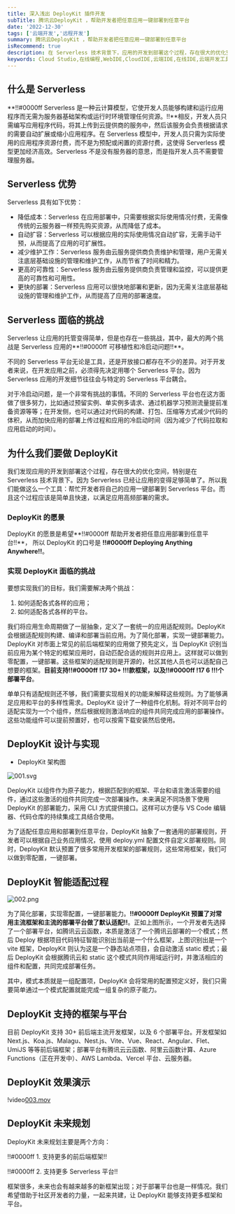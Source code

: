```yaml
---
title: 深入浅出 DeployKit 插件开发
subTitle: 腾讯云DeployKit ，帮助开发者把任意应用一键部署到任意平台
date: '2022-12-30'
tags: ['云端开发','远程开发']
summary: 腾讯云DeployKit ，帮助开发者把任意应用一键部署到任意平台
isRecommend: true
description: 在 Serverless 技术背景下，应用的开发到部署这个过程，存在很大的优化空间。腾讯云DeployKit 帮忙开发者将自己的应用一键部署到 Serverless 平台。部署过程简单且快速，以满足应用高频部署的需求。
keywords: Cloud Studio,在线编程,WebIDE,CloudIDE,云端IDE,在线IDE,云端开发工具,在线集成开发环境,开发环境分享,代码托管,在线开发,在线调试,软件团队协作
---
```



## 什么是 Serverless

**!!#0000ff Serverless 是一种云计算模型，它使开发人员能够构建和运行应用程序而无需为服务器基础架构或运行时环境管理任何资源。!!**相反，开发人员只需编写应用程序代码，将其上传到云提供商的服务中，然后该服务会负责根据请求的需要自动扩展或缩小应用程序。在 Serverless 模型中，开发人员只需为实际使用的应用程序资源付费，而不是为预配或闲置的资源付费，这使得 Serverless 模型更加经济高效。Serverless 不是没有服务器的意思，而是指开发人员不需要管理服务器。


## Serverless 优势

Serverless 具有如下优势：
- 降低成本：Serverless 在应用部署中，只需要根据实际使用情况付费，无需像传统的云服务器一样预先购买资源，从而降低了成本。
- 自动扩容：Serverless 可以根据应用的实际使用情况自动扩容，无需手动干预，从而提高了应用的可扩展性。
- 减少维护工作：Serverless 服务由云服务提供商负责维护和管理，用户无需关注底层基础设施的管理和维护工作，从而节省了时间和精力。
- 更高的可靠性：Serverless 服务由云服务提供商负责管理和监控，可以提供更高的可靠性和可用性。
- 更快的部署：Serverless 应用可以很快地部署和更新，因为无需关注底层基础设施的管理和维护工作，从而提高了应用的部署速度。


## Serverless 面临的挑战

Serverless 让应用的托管变得简单，但是也存在一些挑战，其中，最大的两个挑战是 Serverless 应用的**!!#0000ff 可移植性和冷启动问题!!**。

不同的 Serverless 平台无论是工具，还是开放接口都存在不少的差异。对于开发者来说，在开发应用之前，必须得先决定用哪个 Serverless 平台。因为 Serverless 应用的开发细节往往会与特定的 Serverless 平台耦合。

对于冷启动问题，是一个非常有挑战的事情。不同的 Serverless 平台也在这方面做了很多努力，比如通过预留实例、单实例多请求、通过机器学习预测流量提前准备资源等等；在开发侧，也可以通过对代码的构建、打包、压缩等方式减少代码的体积，从而加快应用的部署上传过程和应用的冷启动时间（因为减少了代码拉取和应用启动的时间）。


## 为什么我们要做 DeployKit

我们发现应用的开发到部署这个过程，存在很大的优化空间，特别是在 Serverless 技术背景下。因为 Serverless 已经让应用的变得足够简单了。所以我们能做这么一个工具：帮忙开发者将自己的应用一键部署到 Serverless 平台。而且这个过程应该是简单且快速，以满足应用高频部署的需求。


### DeployKit 的愿景

DeployKit 的愿景是希望**!!#0000ff 帮助开发者把任意应用部署到任意平台!!**，
所以 DeployKit 的口号是 **!!#0000ff Deploying Anything Anywhere!!**。


### 实现 DeployKit 面临的挑战

要想实现我们的目标，我们需要解决两个挑战：
          
1. 如何适配各式各样的应用；   
2. 如何适配各式各样的平台。


我们将应用生命周期做了一层抽象，定义了一套统一的应用适配规则。DeployKit 会根据适配规则构建、编译和部署当前应用。为了简化部署，实现一键部署能力。DeployKit 对市面上常见的前后端框架的应用做了预先定义，当 DeployKit 识别当前应用为某个特定的框架应用时，自动匹配合适的规则并应用上。这样就可以做到零配置，一键部署。这些框架的适配规则是开源的，社区其他人员也可以适配自己想要的框架。**目前支持!!#0000ff  !17 30+ !!!款框架，以及!!#0000ff !17  6 !!!个部署平台**。


单单只有适配规则还不够，我们需要实现相关的功能来解释这些规则。为了能够满足应用和平台的多样性需求。DeployKit 设计了一种组件化机制。将对不同平台的适配实现为一个个组件，然后根据规则激活响应的组件共同完成应用的部署操作。这些功能组件可以提前预置好，也可以按需下载安装然后使用。

## DeployKit 设计与实现


- DeployKit 架构图

![001.svg](https://help-assets-1257242599.cos.ap-shanghai.myqcloud.com/enterprise/04-DeployKi/001.svg)

DeployKit 以组件作为原子能力，根据匹配到的框架、平台和语言激活需要的组件，通过这些激活的组件共同完成一次部署操作。未来满足不同场景下使用 DeployKit 的部署能力，采用 CLI 方式提供接口。这样可以方便与 VS Code 编辑器、代码仓库的持续集成工具结合使用。


为了适配任意应用和部署到任意平台，DeployKit 抽象了一套通用的部署规则，开发者可以根据自己业务应用情况，使用 deploy.yml 配置文件自定义部署规则。同时，DeployKit 默认预置了很多常用开发框架的部署规则，这些常用框架，我们可以做到零配置，一键部署。

## DeployKit 智能适配过程

![002.png](https://help-assets-1257242599.cos.ap-shanghai.myqcloud.com/enterprise/04-DeployKi/002.png)

为了简化部署，实现零配置，一键部署能力。**!!#0000ff DeployKit 预置了对常用主流框架和主流的部署平台做了默认适配!!**。正如上图所示，一个开发者先选择了一个部署平台，如腾讯云云函数，本质是激活了一个腾讯云部署的一个模式；然后 Deploy 根据项目代码特征智能识别出当前是一个什么框架，上图识别出是一个 vite 框架，DeployKit 则认为这是一个静态站点项目，会自动激活 static 模式；最后 DeployKit 会根据腾讯云和 static 这个模式共同作用域运行时，并激活相应的组件和配置，共同完成部署任务。


其中，模式本质就是一组配置项，DeployKit 会将常用的配置预定义好，我们只需要简单通过一个模式配置就能完成一组复杂的原子能力。


## DeployKit 支持的框架与平台

目前 DeployKit 支持 30+ 前后端主流开发框架，以及 6 个部署平台。开发框架如 Next.js、Koa.js、Malagu、Nest.js、Vite、Vue、React、Angular、Flet、UmiJS 等等前后端框架；部署平台有腾讯云云函数、阿里云函数计算、Azure Functions（正在开发中）、AWS Lambda、Vercel 平台、云服务器。


## DeployKit 效果演示

!video[003.mov](https://help-assets-1257242599.cos.ap-shanghai.myqcloud.com/enterprise/04-DeployKi/003.mov)

## DeployKit 未来规划

DeployKit 未来规划主要是两个方向：

!!#0000ff 1. 支持更多的前后端框架!!

!!#0000ff 2. 支持更多 Serverless 平台!!

框架很多，未来也会有越来越多的新框架出现；对于部署平台也是一样情况。我们希望借助于社区开发者的力量，一起来共建，让 DeployKit 能够支持更多框架和平台。